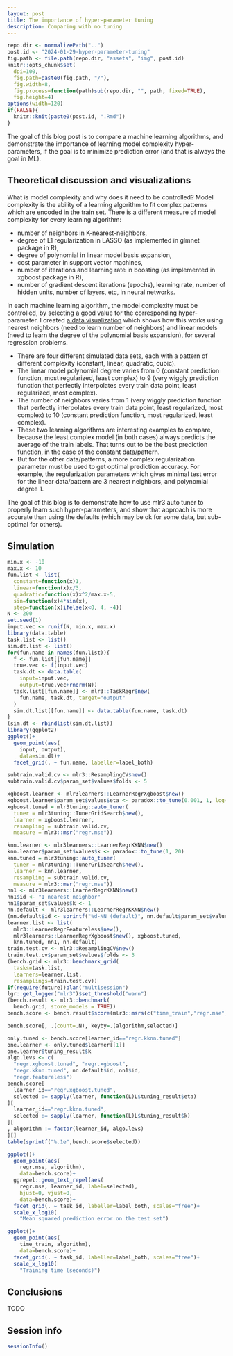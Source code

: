 ```yaml
---
layout: post
title: The importance of hyper-parameter tuning
description: Comparing with no tuning
---
```


```r
repo.dir <- normalizePath("..")
post.id <- "2024-01-29-hyper-parameter-tuning"
fig.path <- file.path(repo.dir, "assets", "img", post.id)
knitr::opts_chunk$set(
  dpi=100,
  fig.path=paste0(fig.path, "/"),
  fig.width=8,
  fig.process=function(path)sub(repo.dir, "", path, fixed=TRUE),
  fig.height=4)
options(width=120)
if(FALSE){
  knitr::knit(paste0(post.id, ".Rmd"))
}
```

The goal of this blog post is to compare a machine learning
algorithms, and demonstrate the importance of learning model
complexity hyper-parameters, if the goal is to minimize prediction
error (and that is always the goal in ML).

## Theoretical discussion and visualizations

What is model complexity and why does it need to be controlled? Model
complexity is the ability of a learning algorithm to fit complex
patterns which are encoded in the train set. There is a different
measure of model complexity for every learning algorithm:

* number of neighbors in K-nearest-neighbors,
* degree of L1 regularization in LASSO (as implemented in glmnet package in R),
* degree of polynomial in linear model basis expansion,
* cost parameter in support vector machines,
* number of iterations and learning rate in boosting (as implemented
  in xgboost package in R),
* number of gradient descent iterations (epochs), learning rate,
  number of hidden units, number of layers, etc, in neural networks.

In each machine learning algorithm, the model complexity must be
controlled, by selecting a good value for the corresponding
hyper-parameter. I created [a data
visualization](https://tdhock.github.io/2023-12-04-degree-neighbors/)
which shows how this works using nearest neighbors (need to learn
number of neighbors) and linear models (need to learn the degree of the
polynomial basis expansion), for several regression problems.

* There are four different simulated data sets, each with a pattern of
  different complexity (constant, linear, quadratic, cubic).
* The linear model polynomial degree varies from 0 (constant
  prediction function, most regularized, least complex) to 9 (very
  wiggly prediction function that perfectly interpolates every train
  data point, least regularized, most complex).
* The number of neighbors varies from 1 (very wiggly prediction
  function that perfectly interpolates every train data point, least
  regularized, most complex) to 10 (constant prediction function, most
  regularized, least complex).
* These two learning algorithms are interesting examples to compare,
  because the least complex model (in both cases) always predicts the
  average of the train labels. That turns out to be the best
  prediction function, in the case of the constant data/pattern.
* But for the other data/patterns, a more complex regularization
  parameter must be used to get optimal prediction accuracy. For
  example, the regularization parameters which gives minimal test
  error for the linear data/pattern are 3 nearest neighbors, and
  polynomial degree 1.

The goal of this blog is to demonstrate how to use mlr3 auto tuner to
properly learn such hyper-parameters, and show that approach is more
accurate than using the defaults (which may be ok for some data, but
sub-optimal for others).

## Simulation

```r
min.x <- -10
max.x <- 10
fun.list <- list(
  constant=function(x)1,
  linear=function(x)x/3,
  quadratic=function(x)x^2/max.x-5,
  sin=function(x)4*sin(x),
  step=function(x)ifelse(x<0, 4, -4))
N <- 200
set.seed(1)
input.vec <- runif(N, min.x, max.x)
library(data.table)
task.list <- list()
sim.dt.list <- list()
for(fun.name in names(fun.list)){
  f <- fun.list[[fun.name]]
  true.vec <- f(input.vec)
  task.dt <- data.table(
    input=input.vec,
    output=true.vec+rnorm(N))
  task.list[[fun.name]] <- mlr3::TaskRegr$new(
    fun.name, task.dt, target="output"
  )
  sim.dt.list[[fun.name]] <- data.table(fun.name, task.dt)
}
(sim.dt <- rbindlist(sim.dt.list))
library(ggplot2)
ggplot()+
  geom_point(aes(
    input, output),
    data=sim.dt)+
  facet_grid(. ~ fun.name, labeller=label_both)

subtrain.valid.cv <- mlr3::ResamplingCV$new()
subtrain.valid.cv$param_set$values$folds <- 5

xgboost.learner <- mlr3learners::LearnerRegrXgboost$new()
xgboost.learner$param_set$values$eta <- paradox::to_tune(0.001, 1, log=TRUE)
xgboost.tuned = mlr3tuning::auto_tuner(
  tuner = mlr3tuning::TunerGridSearch$new(),
  learner = xgboost.learner,
  resampling = subtrain.valid.cv,
  measure = mlr3::msr("regr.mse"))

knn.learner <- mlr3learners::LearnerRegrKKNN$new()
knn.learner$param_set$values$k <- paradox::to_tune(1, 20)
knn.tuned = mlr3tuning::auto_tuner(
  tuner = mlr3tuning::TunerGridSearch$new(),
  learner = knn.learner,
  resampling = subtrain.valid.cv,
  measure = mlr3::msr("regr.mse"))
nn1 <- mlr3learners::LearnerRegrKKNN$new()
nn1$id <- "1 nearest neighbor"
nn1$param_set$values$k <- 1
nn.default <- mlr3learners::LearnerRegrKKNN$new()
(nn.default$id <- sprintf("%d-NN (default)", nn.default$param_set$values$k))
learner.list <- list(
  mlr3::LearnerRegrFeatureless$new(),
  mlr3learners::LearnerRegrXgboost$new(), xgboost.tuned,
  knn.tuned, nn1, nn.default)
train.test.cv <- mlr3::ResamplingCV$new()
train.test.cv$param_set$values$folds <- 3
(bench.grid <- mlr3::benchmark_grid( 
  tasks=task.list,
  learners=learner.list,
  resamplings=train.test.cv))
if(require(future))plan("multisession")
lgr::get_logger("mlr3")$set_threshold("warn")
(bench.result <- mlr3::benchmark(
  bench.grid, store_models = TRUE))
bench.score <- bench.result$score(mlr3::msrs(c("time_train","regr.mse")))

bench.score[, .(count=.N), keyby=.(algorithm,selected)]

only.tuned <- bench.score[learner_id=="regr.kknn.tuned"]
one.learner <- only.tuned$learner[[1]]
one.learner$tuning_result$k
algo.levs <- c(
  "regr.xgboost.tuned", "regr.xgboost", 
  "regr.kknn.tuned", nn.default$id, nn1$id,
  "regr.featureless")
bench.score[
  learner_id=="regr.xgboost.tuned",
  selected := sapply(learner, function(L)L$tuning_result$eta)
][
  learner_id=="regr.kknn.tuned",
  selected := sapply(learner, function(L)L$tuning_result$k)
][
, algorithm := factor(learner_id, algo.levs)
][]
table(sprintf("%.1e",bench.score$selected))

ggplot()+
  geom_point(aes(
    regr.mse, algorithm),
    data=bench.score)+
  ggrepel::geom_text_repel(aes(
    regr.mse, learner_id, label=selected),
    hjust=0, vjust=0,
    data=bench.score)+
  facet_grid(. ~ task_id, labeller=label_both, scales="free")+
  scale_x_log10(
    "Mean squared prediction error on the test set")

ggplot()+
  geom_point(aes(
    time_train, algorithm),
    data=bench.score)+
  facet_grid(. ~ task_id, labeller=label_both, scales="free")+
  scale_x_log10(
    "Training time (seconds)")


```
  
## Conclusions

TODO

## Session info

```r
sessionInfo()
```

